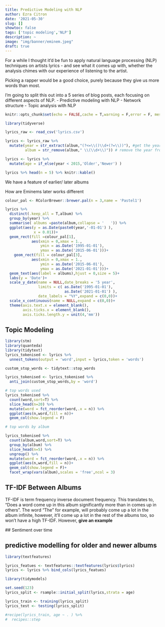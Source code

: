 ```yaml
---
title: Predictive Modeling with NLP
author: Ezra Citron
date: '2021-05-30'
slug: []
showtoc: false
tags: ['topic modeling','NLP']
description: ~
image: "img/banner/eminem.jpeg"
draft: true
---
```

For a while I thought it'd be fun to apply natural language processing (NLP) techniques on artists lyrics - and see what it comes up with, whether the analysis chimes with our experience of listening to the artist. 

Picking a rapper would be a good choice, purely because they give us more words than most.

I'm going to split this out into a 5 series of blog posts, each focusing on different aspects of NLP.
- Predictive modeling with NLP
- Network structure
- Topic analysis with NLP

```r
knitr::opts_chunk$set(echo = FALSE,cache = T,warning = F,error = F, message = F)
```

```r
library(tidyverse)
```

```r
lyrics_raw <- read_csv('lyrics.csv')

lyrics <- lyrics_raw %>%
  mutate(year = str_extract(album,"(?<=\\()\\d+(?=\\))"), #get the year from album
         album = str_remove(album," \\(\\d+\\)")) # remove the year from album

lyrics <- lyrics %>%
  mutate(age = if_else(year < 2015,'Older','Newer') )
```


```r
lyrics %>% head(n = 5) %>% knitr::kable()
```


We have a feature of earlier/ later albums

How are Eminems later works different

```r


colour_pal <- RColorBrewer::brewer.pal(n = 3,name = 'Pastel1')

lyrics %>%
  distinct(.keep_all = T,album) %>%
  group_by(year) %>%
  summarise( albums =paste(album,collapse = '   ')) %>%
  ggplot(aes(y = as.Date(paste0(year,'-01-01') ),
             x = 0.01))+
  geom_rect(fill =colour_pal[1],
            aes(xmin = 0,xmax = 1.,
                ymin = as.Date('1995-01-01'),
                ymax = as.Date('2015-06-01')))+
    geom_rect(fill = colour_pal[3],
            aes(xmin = 0,xmax = 1.,
                ymin = as.Date('2015-06-01'),
                ymax = as.Date('2021-01-01')))+
  geom_text(aes(label = albums),hjust = 0,size = 5)+
  labs(y = 'Date')+
  scale_y_date(name = NULL,date_breaks = '5 year',
               limits = c( as.Date('1995-01-01'),
                           as.Date('2021-01-01') ),
               date_labels = "%Y",expand = c(0,0))+
  scale_x_continuous(name = NULL,expand = c(0,0))+
  theme(axis.text.x = element_blank(),
        axis.ticks.x = element_blank(),
        axis.ticks.length.y = unit(4,'mm'))
```


## Topic Modeling

```r

library(stm)
library(quanteda)
library(tidytext)
lyrics_tokenised <- lyrics %>%
  unnest_tokens(output = 'word',input = lyrics,token = 'words')

custom_stop_words <- tidytext::stop_words

lyrics_tokenised <- lyrics_tokenised %>%
  anti_join(custom_stop_words,by = 'word')

# top words used
lyrics_tokenised %>%
  count(word,sort=T) %>%
  slice_head(n=20) %>%
  mutate(word = fct_reorder(word,.x = n)) %>%
  ggplot(aes(n,word,fill = n))+
  geom_col(show.legend = F)

# top words by album

lyrics_tokenised %>%
  count(album,word,sort=T) %>%
  group_by(album) %>%
  slice_head(n=5) %>%
  ungroup() %>%
  mutate(word = fct_reorder(word,.x = n)) %>%
  ggplot(aes(n,word,fill = n))+
  geom_col(show.legend = F)+
  facet_wrap(vars(album),scales = 'free',ncol = 3)

```


## TF-IDF Between Albums
 TF-IDF is term frequency inverse document frequency. This translates to, "Does a word come up in this album significantly more than in comes up in others". The word "The" for example, will probably come up a lot in the album infinite, however, it'll come up a lot in the rest of the albums too, so won't have a high TF-IDF. However, **give an example**

 ## Sentiment over time


## predictive modelling for older and newer albums

```r
library(textfeatures)

lyrics_featues <- textfeatures::textfeatures(lyrics$lyrics)
lyrics <- lyrics %>% bind_cols(lyrics_featues)

```


```r
library(tidymodels)

set.seed(123)
lyrics_split <- rsample::initial_split(lyrics,strata = age)

lyrics_train <- training(lyrics_split)
lyrics_test <- testing(lyrics_split)

```

```r

#recipe(lyrics_train, age ~ . ) %>%
#  recipes::step

```
